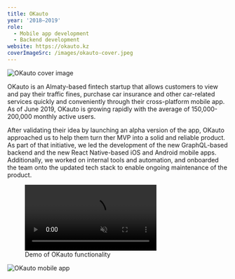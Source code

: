 ```yaml
---
title: OKauto
year: '2018–2019'
role:
  - Mobile app development
  - Backend development
website: https://okauto.kz
coverImageSrc: /images/okauto-cover.jpeg
---
```


![OKauto cover image](/images/okauto-cover.jpeg 'title=')

OKauto is an Almaty-based fintech startup that allows customers to view and pay their traffic fines, purchase car insurance and other car-related services quickly and conveniently through their cross-platform mobile app. As of June 2019, OKauto is growing rapidly with the average of 150,000-200,000 monthly active users.

After validating their idea by launching an alpha version of the app, OKauto approached us to help them turn ther MVP into a solid and reliable product. As part of that initiative, we led the development of the new GraphQL-based backend and the new React Native-based iOS and Android mobile apps. Additionally, we worked on internal tools and automation, and onboarded the team onto the updated tech stack to enable ongoing maintenance of the product.

<figure>
  <video
    autoPlay
    loop
    muted
    playsInline
    style={{width: '100%', aspectRatio: '2318 / 1714'}}>
    <source src="/videos/okauto-demo.webm" type="video/webm" />
    <source src="/videos/okauto-demo.mp4" type="video/mp4" />
  </video>
  <figcaption>Demo of OKauto functionality</figcaption>
</figure>

![OKauto mobile app](/images/okauto-showcase.jpeg)
